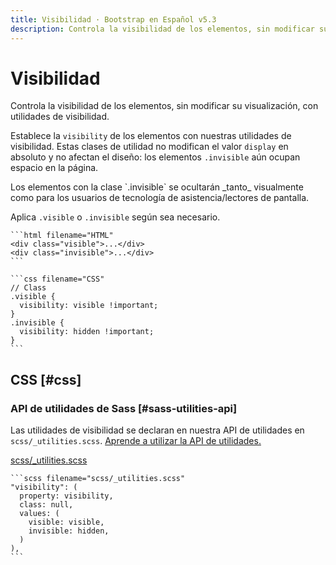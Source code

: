 ```yaml
---
title: Visibilidad · Bootstrap en Español v5.3
description: Controla la visibilidad de los elementos, sin modificar su visualización, con utilidades de visibilidad.
---
```


# Visibilidad

Controla la visibilidad de los elementos, sin modificar su visualización, con utilidades de visibilidad.

Establece la `visibility` de los elementos con nuestras utilidades de visibilidad. Estas clases de utilidad no modifican el valor `display` en absoluto y no afectan el diseño: los elementos `.invisible` aún ocupan espacio en la página.

<Callout type="warning" emoji="">
Los elementos con la clase `.invisible` se ocultarán _tanto_ visualmente como para los usuarios de tecnología de asistencia/lectores de pantalla.
</Callout>

Aplica `.visible` o `.invisible` según sea necesario.

    ```html filename="HTML"
    <div class="visible">...</div>
    <div class="invisible">...</div>
    ```

    ```css filename="CSS"
    // Class
    .visible {
      visibility: visible !important;
    }
    .invisible {
      visibility: hidden !important;
    }
    ```

CSS [#css]
-----------

### API de utilidades de Sass [#sass-utilities-api]

Las utilidades de visibilidad se declaran en nuestra API de utilidades en `scss/_utilities.scss`. [Aprende a utilizar la API de utilidades.](/bootstrap/5.3/utilities/api/#using-the-api)

[scss/_utilities.scss](https://github.com/twbs/bootstrap/blob/v5.3.2/scss/_utilities.scss)

    ```scss filename="scss/_utilities.scss"
    "visibility": (
      property: visibility,
      class: null,
      values: (
        visible: visible,
        invisible: hidden,
      )
    ),
    ```